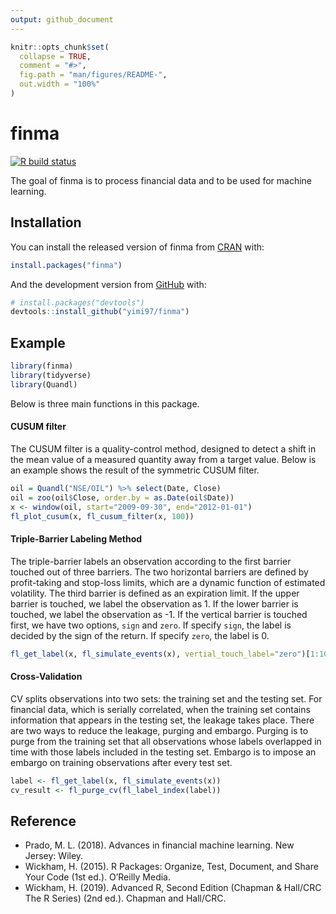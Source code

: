 ```yaml
---
output: github_document
---
```


<!-- README.md is generated from README.Rmd. Please edit that file -->

```r
knitr::opts_chunk$set(
  collapse = TRUE,
  comment = "#>",
  fig.path = "man/figures/README-",
  out.width = "100%"
)
```

# finma

<!-- badges: start -->
[![R build status](https://github.com/yimi97/finma/workflows/R-CMD-check/badge.svg)](https://github.com/yimi97/finma/actions)
<!-- badges: end -->

The goal of finma is to process financial data and to be used for machine learning.

## Installation

You can install the released version of finma from [CRAN](https://CRAN.R-project.org) with:

``` r
install.packages("finma")
```

And the development version from [GitHub](https://github.com/) with:

``` r
# install.packages("devtools")
devtools::install_github("yimi97/finma")
```
## Example

```r
library(finma)
library(tidyverse)
library(Quandl)
```

Below is three main functions in this package.

#### CUSUM filter

The CUSUM filter is a quality-control method, designed to detect a shift in the mean value of a measured quantity away from a target value. Below is an example shows the result of the symmetric CUSUM filter.

```r
oil = Quandl("NSE/OIL") %>% select(Date, Close)
oil = zoo(oil$Close, order.by = as.Date(oil$Date))
x <- window(oil, start="2009-09-30", end="2012-01-01")
fl_plot_cusum(x, fl_cusum_filter(x, 100))
```

#### Triple-Barrier Labeling Method

The triple-barrier labels an observation according to the first barrier touched out of three barriers. The two horizontal barriers are defined by profit-taking and stop-loss limits, which are a dynamic function of estimated volatility. The third barrier is defined as an expiration limit. If the upper barrier is touched, we label the observation as 1. If the lower barrier is touched, we label the observation as -1. If the vertical barrier is touched first, we have two options, `sign` and `zero`. If specify `sign`, the label is decided by the sign of the return. If specify `zero`, the label is 0.

```r
fl_get_label(x, fl_simulate_events(x), vertial_touch_label="zero")[1:10,]
```

#### Cross-Validation

CV splits observations into two sets: the training set and the testing set. For financial data, which is serially correlated, when the training set contains information that appears in the testing set, the leakage takes place. There are two ways to reduce the leakage, purging and embargo. Purging is to purge from the training set that all observations whose labels overlapped in  time with those labels included in the testing set. Embargo is to impose an embargo on training observations after every test set.

```r
label <- fl_get_label(x, fl_simulate_events(x))
cv_result <- fl_purge_cv(fl_label_index(label))
```

## Reference

- Prado, M. L. (2018). Advances in financial machine learning. New Jersey: Wiley. 
- Wickham, H. (2015). R Packages: Organize, Test, Document, and Share Your Code (1st ed.). O'Reilly Media. 
- Wickham, H. (2019). Advanced R, Second Edition (Chapman & Hall/CRC The R Series) (2nd ed.). Chapman and Hall/CRC. 


